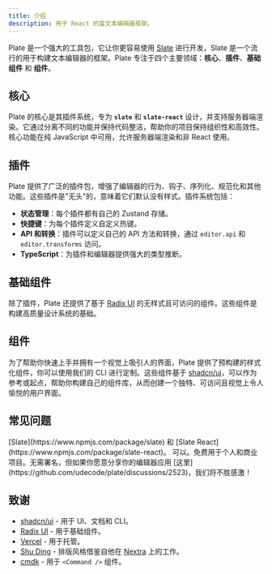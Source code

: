 ```yaml
---
title: 介绍
description: 用于 React 的富文本编辑器框架。
---
```


Plate 是一个强大的工具包，它让你更容易使用 [Slate](https://docs.slatejs.org/) 进行开发，Slate 是一个流行的用于构建文本编辑器的框架。Plate 专注于四个主要领域：**核心**、**插件**、**基础组件** 和 **组件**。

## 核心

Plate 的核心是其插件系统，专为 **`slate`** 和 **`slate-react`** 设计，并支持服务器端渲染。它通过分离不同的功能并保持代码整洁，帮助你的项目保持组织性和高效性。核心功能在纯 JavaScript 中可用，允许服务器端渲染和非 React 使用。

## 插件

Plate 提供了广泛的插件包，增强了编辑器的行为、钩子、序列化、规范化和其他功能。这些插件是"无头"的，意味着它们默认没有样式。插件系统包括：

- **状态管理**：每个插件都有自己的 Zustand 存储。
- **快捷键**：为每个插件定义自定义热键。
- **API 和转换**：插件可以定义自己的 API 方法和转换，通过 `editor.api` 和 `editor.transforms` 访问。
- **TypeScript**：为插件和编辑器提供强大的类型推断。

## 基础组件

除了插件，Plate 还提供了基于 [Radix UI](https://www.radix-ui.com/) 的无样式且可访问的组件。这些组件是构建高质量设计系统的基础。

## 组件

为了帮助你快速上手并拥有一个视觉上吸引人的界面，Plate 提供了预构建的样式化组件，你可以使用我们的 CLI 进行定制。这些组件基于 [shadcn/ui](https://ui.shadcn.com/)，可以作为参考或起点，帮助你构建自己的组件库，从而创建一个独特、可访问且视觉上令人愉悦的用户界面。

## 常见问题

<Accordions>
  <Accordion title="支持哪些框架？">
    [Slate](https://www.npmjs.com/package/slate) 和 [Slate React](https://www.npmjs.com/package/slate-react)。
  </Accordion>

  <Accordion title="我可以在我的项目中使用吗？">
    可以。免费用于个人和商业项目。无需署名，但如果你愿意分享你的编辑器应用 [这里](https://github.com/udecode/plate/discussions/2523)，我们将不胜感激！
  </Accordion>
</Accordions>

## 致谢

- [shadcn/ui](https://ui.shadcn.com/) - 用于 UI、文档和 CLI。
- [Radix UI](https://radix-ui.com) - 用于基础组件。
- [Vercel](https://vercel.com) - 用于托管。
- [Shu Ding](https://shud.in) - 排版风格借鉴自他在 [Nextra](https://nextra.site) 上的工作。
- [cmdk](https://cmdk.paco.me) - 用于 `<Command />` 组件。